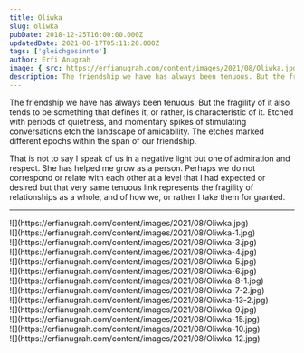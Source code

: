```yaml
---
title: Oliwka
slug: oliwka
pubDate: 2018-12-25T16:00:00.000Z
updatedDate: 2021-08-17T05:11:20.000Z
tags: ['gleichgesinnte']
author: Erfi Anugrah
image: { src: https://erfianugrah.com/content/images/2021/08/Oliwka.jpg, alt: oliwka }
description: The friendship we have has always been tenuous. But the fragility of it also tends to be something that defines it, or rather, is characteristic of it.
---
```


The friendship we have has always been tenuous. But the fragility of it also tends to be something that defines it, or rather, is characteristic of it. Etched with periods of quietness, and momentary spikes of stimulating conversations etch the landscape of amicability. The etches marked different epochs within the span of our friendship.

That is not to say I speak of us in a negative light but one of admiration and respect. She has helped me grow as a person. Perhaps we do not correspond or relate with each other at a level that I had expected or desired but that very same tenuous link represents the fragility of relationships as a whole, and of how we, or rather I take them for granted.

---
<div class="grid grid-cols-1 sm:grid-cols-2 md:grid-cols-3 lg:grid-cols-4 gap-4"><div class="col-span-1">
    <div class="col-span-1">![](https://erfianugrah.com/content/images/2021/08/Oliwka.jpg)</div>
    <div class="col-span-1">![](https://erfianugrah.com/content/images/2021/08/Oliwka-1.jpg)</div>
    <div class="col-span-1">![](https://erfianugrah.com/content/images/2021/08/Oliwka-3.jpg)</div>
    <div class="col-span-1">![](https://erfianugrah.com/content/images/2021/08/Oliwka-4.jpg)</div>
    <div class="col-span-1">![](https://erfianugrah.com/content/images/2021/08/Oliwka-5.jpg)</div>
    <div class="col-span-1">![](https://erfianugrah.com/content/images/2021/08/Oliwka-6.jpg)</div>
    <div class="col-span-1">![](https://erfianugrah.com/content/images/2021/08/Oliwka-8-1.jpg)</div>
    <div class="col-span-1">![](https://erfianugrah.com/content/images/2021/08/Oliwka-7-2.jpg)</div>
    <div class="col-span-1">![](https://erfianugrah.com/content/images/2021/08/Oliwka-13-2.jpg)</div>
    <div class="col-span-1">![](https://erfianugrah.com/content/images/2021/08/Oliwka-9.jpg)</div>
    <div class="col-span-1">![](https://erfianugrah.com/content/images/2021/08/Oliwka-15.jpg)</div>
    <div class="col-span-1">![](https://erfianugrah.com/content/images/2021/08/Oliwka-10.jpg)</div>
    <div class="col-span-1">![](https://erfianugrah.com/content/images/2021/08/Oliwka-12.jpg)</div>
</div>